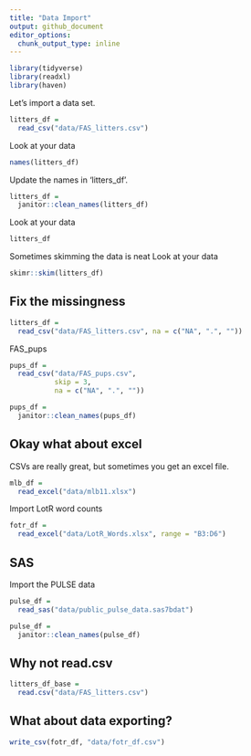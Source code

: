 ```yaml
---
title: "Data Import"
output: github_document
editor_options: 
  chunk_output_type: inline
---
```


```r
library(tidyverse)
library(readxl)
library(haven)
```

Let's import a data set.

```r
litters_df = 
  read_csv("data/FAS_litters.csv")
```

Look at your data

```r
names(litters_df)
```

Update the names in 'litters_df'.

```r
litters_df =
  janitor::clean_names(litters_df)
```

Look at your data

```r
litters_df
```

Sometimes skimming the data is neat
Look at your data

```r
skimr::skim(litters_df)
```

## Fix the missingness

```r
litters_df =
  read_csv("data/FAS_litters.csv", na = c("NA", ".", ""))
```

FAS_pups

```r
pups_df =
  read_csv("data/FAS_pups.csv", 
           skip = 3,
           na = c("NA", ".", ""))

pups_df = 
  janitor::clean_names(pups_df)
```

## Okay what about excel

CSVs are really great, but sometimes you get an excel file.

```r
mlb_df = 
  read_excel("data/mlb11.xlsx")
```

Import LotR word counts

```r
fotr_df = 
  read_excel("data/LotR_Words.xlsx", range = "B3:D6")
```

## SAS

Import the PULSE data

```r
pulse_df = 
  read_sas("data/public_pulse_data.sas7bdat")

pulse_df = 
  janitor::clean_names(pulse_df)
```

## Why not read.csv

```r
litters_df_base = 
  read.csv("data/FAS_litters.csv")
```

## What about data exporting?

```r
write_csv(fotr_df, "data/fotr_df.csv")
```
